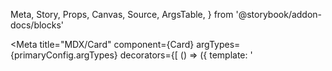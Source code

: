   Meta,
  Story,
  Props,
  Canvas,
  Source,
  ArgsTable,
} from '@storybook/addon-docs/blocks'


<!-- // Primary Card -->


<!-- // SVG Card -->


<!-- // Gradient Card -->


<!-- // import config -->


<!-- // import readme -->


<Meta
  title="MDX/Card"
  component={Card}
  argTypes={primaryConfig.argTypes}
  decorators={[
    () => ({
      template:
        '<div style="display: flex; align-items: center; justify-content: center; height: 100vh;"><story /></div>',
    }),
  ]}
/>

<!-- # Card - Original -->

  components: {Card, CardHeader, CardFooter, CardImage},
  props: Object.keys(argTypes),
  template: `
  <card
    :padding="padding"
		:primary-color="primaryColor"
		:secondary-color="secondaryColor"
		:border-width="borderWidth"
		:border-radius="borderRadius"
		:card-bg="cardBg"
		class="w-72"
  >
    <card-header>
      <span> Tailwind </span>
      <span> Masonry Grid </span>
    </card-header>
    <card-image src="user.png" gutter> </card-image>
    <card-header class="text-gray-700">
      <span> Infinite Loading </span>
      <span> Nuxt </span>
    </card-header>
    <card-footer
      :invert="invert"
      :name="name"
      category="Collection of card designs"
    >
    </card-footer>
  </card>
`,
})

<!-- # Card - An SVG Component -->

  components: {Card, CardContent, CardFooter},
  props: Object.keys(argTypes),
  template: `
  <card
    :padding="padding"
		:primary-color="primaryColor"
		:secondary-color="secondaryColor"
		:border-width="borderWidth"
		:border-radius="borderRadius"
		:card-bg="cardBg"
		class="w-72"
  >
    <card-content>
      <components :is="svgComponent" :color="primaryColor" />
    </card-content>
    <card-footer
      :invert="invert"
      :name="name"
      category="Collection of card designs"
    >
    </card-footer>
  </card>
`,
})

<!-- # Card - With Gradient -->

  components: {Card, CardContent, CardFooter, PageSubtitle},
  props: Object.keys(argTypes),
  template: `
  <card
    :padding="padding"
		:primary-color="primaryColor"
		:secondary-color="secondaryColor"
		:border-width="borderWidth"
		:border-radius="borderRadius"
		:card-bg="cardBg"
		class="w-72"
  >
    <card-content :gradient="gradient">
      <page-subtitle class="uppercase font-title" :title="name">
      </page-subtitle>
    </card-content>
    <card-footer
      :invert="invert"
      class="text-gray-800"
      category="Collection of card designs"
    >
    </card-footer>
  </card>
`,
})

<!-- STORY ONE -->

## MDX Example

# Card - Primary

<Story
  name="Primary"
  args={primaryConfig.args}
  argTypes={primaryConfig.argTypes}
>
  {PrimaryTemplate.bind({})}
</Story>

Cards are a flexible component used to display content and actions in a variety
of contexts. They are generally restricted to a single topic and it should be
easy for users to scan relevant and actionable information. Content, such as
images and text, should be positioned within them in a manner that demonstrates
their intended hierarchy.

<!-- STORY TWO -->

# Card - SVG

<Story
  name="SVG"
  parameters={{layout: 'centered'}}
  args={svgConfig.args}
  argTypes={svgConfig.argTypes}
>
  {SVGTemplate.bind({})}
</Story>

This is the same `card` component that uses child component `card-content` to
render an SVG component. Currently, it only supports `3xl` border radius.

<Source
  language="html"
  code={dedent`
  <card
    :padding="1"
    :primary-color="red-400"
    :border-width="2"
    class="w-72"
  >
    <card-content>
      <svg-1 :color="primaryColor"/>
    </card-content>
    <card-footer
      :invert="false"
      name="CARD DESIGN PROJECT"
      category="Collection of card designs"
    >
    </card-footer>
  </card>
`}
/>

<!-- STORY THREE -->

# Card - Gradient

<Story
  name="Gradient"
  parameters={{layout: 'centered'}}
  args={gradientConfig.args}
  argTypes={gradientConfig.argTypes}
>
  {GradientTemplate.bind({})}
</Story>

<Source
  language="html"
  code={dedent`
	<card
    :padding="5"
    :border-width="8"
    border-radius="2xl"
    class="w-72"
  >
    <card-content :gradient="gradient">
      <page-subtitle class="uppercase font-title" title="CARD DESIGN PROJECT">
      </page-subtitle>
    </card-content>
    <card-footer
      class="text-gray-800"
      category="Collection of card designs"
    >
    </card-footer>
  </card>
`}
/>

### Import

```
import { card } from 'kru-components';
```

## Props table with description and default values

<Props of={Card} />

<Source
  language="html"
  code={dedent`
<card
    :padding="3"
    :primary-color="pink-400"
     secondary-color="gray-300"
    :border-width="2"
    :border-radius="xlg"
    class="w-72"
  >
    <card-header>
      <span class="text-green-400"> Tailwind </span>
      <span> Masonry Grid </span>
    </card-header>
    <card-image src="user.png"> </card-image>
    <card-header class="text-gray-700">
      <span> Infinite Loading </span>
      <span> Nuxt </span>
    </card-header>
    <card-footer
      :invert="invert"
      name="CARD DESIGN PROJECT"
      category="Collection of card designs"
    >
    </card-footer>
  </card>
`}
/>

<!-- ## ArgsTable
<ArgsTable of={Card} /> -->
